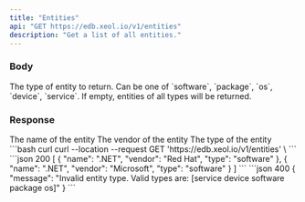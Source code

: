 ```yaml
---
title: "Entities"
api: "GET https://edb.xeol.io/v1/entities"
description: "Get a list of all entities."
---
```


### Body

<ParamField query="type" type="string">
  The type of entity to return. Can be one of `software`, `package`, `os`, `device`, `service`. If empty,
  entities of all types will be returned.
</ParamField>

### Response

<ResponseField name="entities" type="object[]">
 <Expandable title="entity">
    <ResponseField name="name" type="string">
      The name of the entity
    </ResponseField>
    <ResponseField name="vendor" type="string">
      The vendor of the entity
    </ResponseField>
    <ResponseField name="type" type="string">
      The type of the entity
    </ResponseField>
  </Expandable>
</ResponseField>


<RequestExample>
  ```bash curl
  curl --location --request GET 'https://edb.xeol.io/v1/entities' \
  ```
</RequestExample>

<ResponseExample>
  ```json 200
  [
    {
        "name": ".NET",
        "vendor": "Red Hat",
        "type": "software"
    },
    {
        "name": ".NET",
        "vendor": "Microsoft",
        "type": "software"
    }
  ]
  ```
  ```json 400
  {
    "message": "Invalid entity type. Valid types are: [service device software package os]"
  }
  ```
</ResponseExample>

